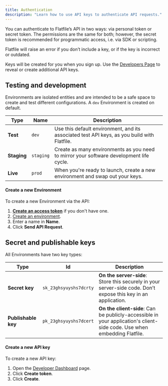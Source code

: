 ```yaml
---
title: Authentication
description: "Learn how to use API keys to authenticate API requests."
---
```


You can authenticate to Flatfile’s API in two ways: via personal token or secret token. 
The permissions are the same for both; however, the secret token is recommended for programmatic access, i.e. via SDK or scripting.



Flatfile will raise an error if you don’t include a key, or if the key is incorrect or outdated.

Keys will be created for you when you sign up. Use the [Developers Page](https://dashboard.flatfile.com/developers) to reveal or create additional API keys. 


Testing and development
--------------------------

Environments are isolated entities and are intended to be a safe space to create and test different configurations. 
A `dev` Environment is created on default.

| Type            | Name            | Description                              |
| --------------- | --------------- | ---------------------------------------- |
| **Test**          |  `dev` | Use this default environment, and its associated test API keys, as you build with Flatfile.  |
| **Staging**            | `staging` | Create as many environments as you need to mirror your software development life cycle. |
| **Live**            | `prod` | When you're ready to launch, create a new environment and swap out your keys. |


#### Create a new Environment

To create a new Environment via the API:

1. **[Create an access token](https://flatfile.stoplight.io/docs/v10/c867eb7e3c7fe-create-an-access-token)** if you don't have one.
2. [Create an environment](https://flatfile.stoplight.io/docs/v10/452fe93b98b19-create-an-environment).
3. Enter a name in **Name**.
4. Click **Send API Request**.


Secret and publishable keys
---------------------------

All Environments have two key types:

| Type            |  Id            | Description                              |
| --------------- | --------------- | ---------------------------------------- |
| **Secret key**   | `sk_23ghsyuyshs7dcrty` | **On the server-side**: Store this securely in your server-side code. Don’t expose this key in an application. |
| **Publishable key** | `pk_23ghsyuyshs7dcert` | **On the client-side**: Can be publicly-accessible in your application's client-side code. Use when embedding Flatfile. |


#### Create a new API key

To create a new API key:

1.  Open the [Developer Dashboard](https://dashboard.flatfile.com/developers) page.
2.  Click **Create token**.
4.  Click **Create**.